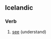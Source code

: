==Icelandic==

===Verb===
{{infl|is|verb}}

# [[see]] (understand)

{{tbot entry|Icelandic|see|2007|November}}